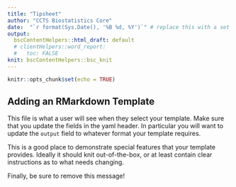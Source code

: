 ```yaml
---
title: "Tipsheet"
author: "CCTS Biostatistics Core"
date:  "`r format(Sys.Date(), '%B %d, %Y')`" # replace this with a set date if needed
output: 
  bscContentHelpers::html_draft: default
  # clientHelpers::word_report: 
  #   toc: FALSE
knit: bscContentHelpers::bsc_knit
---
```


```r
knitr::opts_chunk$set(echo = TRUE)
```

## Adding an RMarkdown Template

This file is what a user will see when they select your template. Make sure that you update the fields in the yaml header. In particular you will want to update the `output` field to whatever format your template requires.

This is a good place to demonstrate special features that your template provides. Ideally it should knit out-of-the-box, or at least contain clear instructions as to what needs changing.

Finally, be sure to remove this message!
